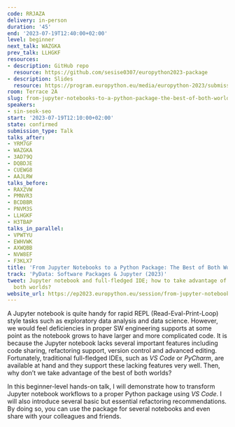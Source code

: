 ```yaml
---
code: RRJAZA
delivery: in-person
duration: '45'
end: '2023-07-19T12:40:00+02:00'
level: beginner
next_talk: WAZGKA
prev_talk: LLHGKF
resources:
- description: GitHub repo
  resource: https://github.com/sesise0307/europython2023-package
- description: Slides
  resource: https://program.europython.eu/media/europython-2023/submissions/RRJAZA/resources/slides_JE8Oe8x.pdf
room: Terrace 2A
slug: from-jupyter-notebooks-to-a-python-package-the-best-of-both-worlds
speakers:
- sin-seok-seo
start: '2023-07-19T12:10:00+02:00'
state: confirmed
submission_type: Talk
talks_after:
- YRM7GF
- WAZGKA
- 3AD79Q
- DQBDJE
- CUEWG8
- AAJLRW
talks_before:
- RAXZVW
- PMNVR3
- BCDBBR
- PNVM3S
- LLHGKF
- H3TBAP
talks_in_parallel:
- VPWTYU
- EWHVWK
- AXWQBB
- NVW8EF
- F3KLX7
title: 'From Jupyter Notebooks to a Python Package: The Best of Both Worlds'
track: 'PyData: Software Packages & Jupyter (2023)'
tweet: Jupyter notebook and full-fledged IDE; how to take advantage of the best of
  both worlds?
website_url: https://ep2023.europython.eu/session/from-jupyter-notebooks-to-a-python-package-the-best-of-both-worlds
---
```


A Jupyter notebook is quite handy for rapid REPL (Read-Eval-Print-Loop) style tasks
such as exploratory data analysis and data science. However, we would feel
deficiencies in proper SW engineering supports at some point as the notebook grows
to have larger and more complicated code. It is because the Jupyter notebook lacks
several important features including code sharing, refactoring support,
version control and advanced editing. Fortunately, traditional full-fledged IDEs,
such as *VS Code* or *PyCharm*, are available at hand and they support
these lacking features very well.
Then, why don’t we take advantage of the best of both worlds?

In this beginner-level hands-on talk, I will demonstrate how to
transform Jupyter notebook workflows to a proper Python package using *VS Code*.
I will also introduce several basic but essential refactoring recommendations.
By doing so, you can use the package for several notebooks
and even share with your colleagues and friends.